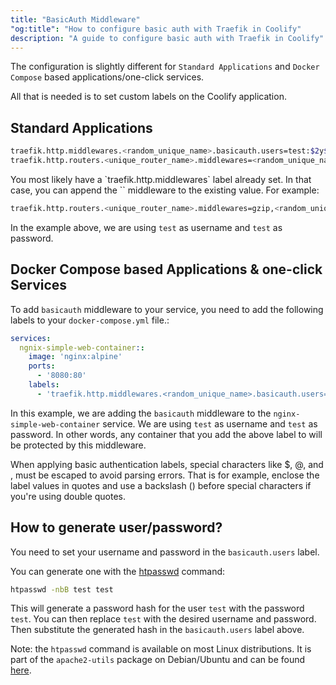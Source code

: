 ```yaml
---
title: "BasicAuth Middleware"
"og:title": "How to configure basic auth with Traefik in Coolify"
description: "A guide to configure basic auth with Traefik in Coolify"
---
```


The configuration is slightly different for `Standard Applications` and `Docker Compose` based applications/one-click services.

All that is needed is to set custom labels on the Coolify application.

## Standard Applications

```bash
traefik.http.middlewares.<random_unique_name>.basicauth.users=test:$2y$12$ci.4U63YX83CwkyUrjqxAucnmi2xXOIlEF6T/KdP9824f1Rf1iyNG
traefik.http.routers.<unique_router_name>.middlewares=<random_unique_name>
```

<Tip>
You most likely have a `traefik.http.middlewares` label already set. In that case, you can append the `<random_unique_name>` middleware to the existing value.
For example:

```bash
traefik.http.routers.<unique_router_name>.middlewares=gzip,<random_unique_name>
```
</Tip>

In the example above, we are using `test` as username and `test` as password.

## Docker Compose based Applications & one-click Services

To add `basicauth` middleware to your service, you need to add the following labels to your `docker-compose.yml` file.:

```yaml
services:
  ngnix-simple-web-container::
    image: 'nginx:alpine'
    ports:
      - '8080:80'
    labels:
      - 'traefik.http.middlewares.<random_unique_name>.basicauth.users=test:$2y$12$ci.4U63YX83CwkyUrjqxAucnmi2xXOIlEF6T/KdP9824f1Rf1iyNG'
```

In this example, we are adding the `basicauth` middleware to the `nginx-simple-web-container` service. We are using `test` as username
and `test` as password. In other words, any container that you add the above label to will be protected by this middleware.

When applying basic authentication labels, special characters like $, @, and , must be escaped to avoid parsing errors.
That is for example, enclose the label values in quotes and use a backslash (\) before special characters if you're using double quotes.

## How to generate user/password?

You need to set your username and password in the `basicauth.users` label.

You can generate one with the [htpasswd](https://httpd.apache.org/docs/current/programs/htpasswd.html) command:

```bash
htpasswd -nbB test test
```

This will generate a password hash for the user `test` with the password `test`.
You can then replace `test` with the desired username and password. Then substitute the generated hash in the `basicauth.users` label above.

Note: the `htpasswd` command is available on most Linux distributions. It is part of the `apache2-utils` package on Debian/Ubuntu and
can be found [here](https://httpd.apache.org/docs/current/programs/htpasswd.html).